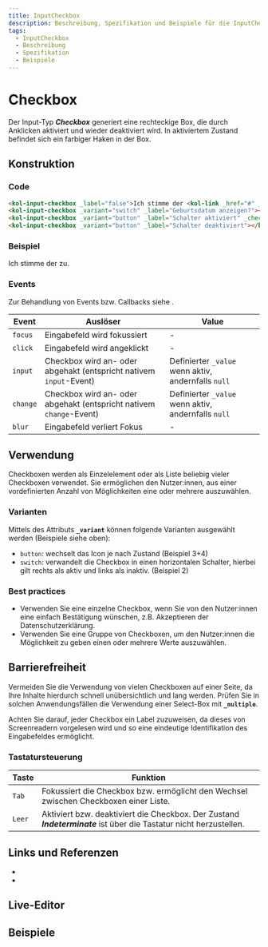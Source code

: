 ```yaml
---
title: InputCheckbox
description: Beschreibung, Spezifikation und Beispiele für die InputCheckbox-Komponente.
tags:
  - InputCheckbox
  - Beschreibung
  - Spezifikation
  - Beispiele
---
```



# Checkbox

Der Input-Typ **_Checkbox_** generiert eine rechteckige Box, die durch Anklicken aktiviert und wieder deaktiviert wird. In aktiviertem Zustand befindet sich ein farbiger Haken in der Box.

## Konstruktion

### Code

```html
<kol-input-checkbox _label="false">Ich stimme der <kol-link _href="#" _label="Datenschutzerklärung"></kol-link> zu.</kol-input-checkbox>
<kol-input-checkbox _variant="switch" _label="Geburtsdatum anzeigen?"></kol-input-checkbox>
<kol-input-checkbox _variant="button" _label="Schalter aktiviert" _checked></kol-input-checkbox>
<kol-input-checkbox _variant="button" _label="Schalter deaktiviert"></kol-input-checkbox>
```

### Beispiel

<kol-input-checkbox _label="false">Ich stimme der <kol-link _href="#" _label="Datenschutzerklärung"></kol-link> zu.</kol-input-checkbox>
<kol-input-checkbox _variant="switch" _label="Geburtsdatum anzeigen?"></kol-input-checkbox>
<kol-input-checkbox _variant="button" _label="Schalter aktiviert" _checked></kol-input-checkbox>
<kol-input-checkbox _variant="button" _label="Schalter deaktiviert"></kol-input-checkbox>

### Events

Zur Behandlung von Events bzw. Callbacks siehe <kol-link _label="Events" _href="../concepts/events" />.

| Event    | Auslöser                                                            | Value                                               |
|----------|---------------------------------------------------------------------|-----------------------------------------------------|
| `focus`  | Eingabefeld wird fokussiert                                         | -                                                   |
| `click`  | Eingabefeld wird angeklickt                                         | -                                                   |
| `input`  | Checkbox wird an- oder abgehakt (entspricht nativem `input`-Event)  | Definierter `_value` wenn aktiv, andernfalls `null` |
| `change` | Checkbox wird an- oder abgehakt (entspricht nativem `change`-Event) | Definierter `_value` wenn aktiv, andernfalls `null` |
| `blur`   | Eingabefeld verliert Fokus                                          | -                                                   |

## Verwendung

Checkboxen werden als Einzelelement oder als Liste beliebig vieler Checkboxen verwendet. Sie ermöglichen den Nutzer:innen, aus einer vordefinierten Anzahl von Möglichkeiten eine oder mehrere auszuwählen.

### Varianten

Mittels des Attributs **`_variant`** können folgende Varianten ausgewählt werden (Beispiele siehe oben):

- `button`: wechselt das Icon je nach Zustand (Beispiel 3+4)
- `switch`: verwandelt die Checkbox in einen horizontalen Schalter, hierbei gilt rechts als aktiv und links als inaktiv. (Beispiel 2)

### Best practices

- Verwenden Sie eine einzelne Checkbox, wenn Sie von den Nutzer:innen eine einfach Bestätigung wünschen, z.B. Akzeptieren der Datenschutzerklärung.
- Verwenden Sie eine Gruppe von Checkboxen, um den Nutzer:innen die Möglichkeit zu geben einen oder mehrere Werte auszuwählen.

## Barrierefreiheit

Vermeiden Sie die Verwendung von vielen Checkboxen auf einer Seite, da Ihre Inhalte hierdurch schnell unübersichtlich und lang werden. Prüfen Sie in solchen Anwendungsfällen die Verwendung einer <kol-link _href="/docs/components/select" _label="/docs/components/select">Select-Box mit **`_multiple`**</kol-link>.

Achten Sie darauf, jeder Checkbox ein Label zuzuweisen, da dieses von Screenreadern vorgelesen wird und so eine eindeutige Identifikation des Eingabefeldes ermöglicht.

### Tastatursteuerung

| Taste  | Funktion                                                                                                           |
| ------ | ------------------------------------------------------------------------------------------------------------------ |
| `Tab`  | Fokussiert die Checkbox bzw. ermöglicht den Wechsel zwischen Checkboxen einer Liste.                               |
| `Leer` | Aktiviert bzw. deaktiviert die Checkbox. Der Zustand **_Indeterminate_** ist über die Tastatur nicht herzustellen. |

## Links und Referenzen

- <kol-link _href="https://www.w3.org/TR/wai-aria-practices/#checkbox" _target="_blank"></kol-link>
- <kol-link _href="https://medium.com/@gavyn/til-autofocus-inputs-are-an-accessibility-problem-32ced60c3109" _target="_blank"></kol-link>

<Readme />

<ExampleLink component="input-checkbox" />

## Live-Editor

<LiveEditorCompact component="input-checkbox" />

## Beispiele

<Configurator component="input-checkbox" sample="basic" />
